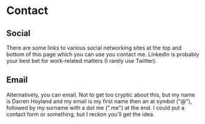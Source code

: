 # Contact

## Social

There are some links to various social networking sites at the top and bottom of this page which you can use you contact me. LinkedIn is probably your best bet for work-related matters (I rarely use Twitter).

## Email

Alternatively, you can email. Not to get too cryptic about this, but my name is Darren Hoyland and my email is my first name then an at symbol ("@"), followed by my surname with a dot me (".me") at the end. I could put a contact form or something, but I reckon you'll get the idea.
